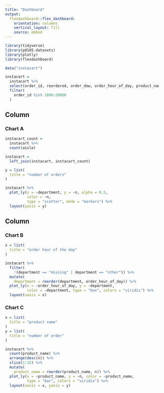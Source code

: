 ```yaml
---
title: "Dashboard"
output: 
  flexdashboard::flex_dashboard:
    orientation: columns
    vertical_layout: fill
    source: embed
---
```


```r
library(tidyverse)
library(p8105.datasets)
library(plotly)
library(flexdashboard)
```

```r
data("instacart")

instacart = 
  instacart %>% 
  select(order_id, reordered, order_dow, order_hour_of_day, product_name, aisle_id,  aisle, department) %>% 
  filter(
    order_id %in% 1000:20000
  ) 
```

Column {data-width=650}
-----------------------------------------------------------------------

### Chart A

```r
instacart_count =
  instacart %>% 
  count(aisle)

instacart = 
  left_join(instacart, instacart_count)

y = list(
  title = "number of orders"
)

instacart %>% 
  plot_ly(x = ~department, y = ~n, alpha = 0.5,
          color = ~n,
          type = "scatter", mode = "markers") %>% 
  layout(yaxis = y)
```

Column {data-width=350}
-----------------------------------------------------------------------

### Chart B

```r
x = list(
  title = "order hour of the day"
)

instacart %>% 
  filter(
    !(department == "missing" | department == "other")) %>% 
  mutate(
    department = reorder(department, order_hour_of_day)) %>% 
  plot_ly(x = ~order_hour_of_day, y = ~department, 
          color = ~department, type = "box", colors = "viridis") %>% 
  layout(xaxis = x)

```

### Chart C

```r
x = list(
  title = "product name"
)
y = list(
  title = "number of order"
)

instacart %>% 
  count(product_name) %>% 
  arrange(desc(n)) %>% 
  slice(1:15) %>% 
  mutate(
    product_name = reorder(product_name, n)) %>% 
  plot_ly(x = ~product_name, y = ~n, color = ~product_name,
          type = "bar", colors = "viridis") %>% 
  layout(xaxis = x, yaxis = y)
```

